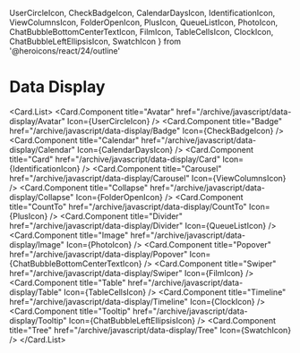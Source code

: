   UserCircleIcon,
  CheckBadgeIcon,
  CalendarDaysIcon,
  IdentificationIcon,
  ViewColumnsIcon,
  FolderOpenIcon,
  PlusIcon,
  QueueListIcon,
  PhotoIcon,
  ChatBubbleBottomCenterTextIcon,
  FilmIcon,
  TableCellsIcon,
  ClockIcon,
  ChatBubbleLeftEllipsisIcon,
  SwatchIcon
} from '@heroicons/react/24/outline'

# Data Display

<Card.List>
  <Card.Component
    title="Avatar"
    href="/archive/javascript/data-display/Avatar"
    Icon={UserCircleIcon}
  />
  <Card.Component
    title="Badge"
    href="/archive/javascript/data-display/Badge"
    Icon={CheckBadgeIcon}
  />
  <Card.Component
    title="Calendar"
    href="/archive/javascript/data-display/Calendar"
    Icon={CalendarDaysIcon}
  />
  <Card.Component
    title="Card"
    href="/archive/javascript/data-display/Card"
    Icon={IdentificationIcon}
  />
  <Card.Component
    title="Carousel"
    href="/archive/javascript/data-display/Carousel"
    Icon={ViewColumnsIcon}
  />
  <Card.Component
    title="Collapse"
    href="/archive/javascript/data-display/Collapse"
    Icon={FolderOpenIcon}
  />
  <Card.Component
    title="CountTo"
    href="/archive/javascript/data-display/CountTo"
    Icon={PlusIcon}
  />
  <Card.Component
    title="Divider"
    href="/archive/javascript/data-display/Divider"
    Icon={QueueListIcon}
  />
  <Card.Component
    title="Image"
    href="/archive/javascript/data-display/Image"
    Icon={PhotoIcon}
  />
  <Card.Component
    title="Popover"
    href="/archive/javascript/data-display/Popover"
    Icon={ChatBubbleBottomCenterTextIcon}
  />
  <Card.Component
    title="Swiper"
    href="/archive/javascript/data-display/Swiper"
    Icon={FilmIcon}
  />
  <Card.Component
    title="Table"
    href="/archive/javascript/data-display/Table"
    Icon={TableCellsIcon}
  />
  <Card.Component
    title="Timeline"
    href="/archive/javascript/data-display/Timeline"
    Icon={ClockIcon}
  />
  <Card.Component
    title="Tooltip"
    href="/archive/javascript/data-display/Tooltip"
    Icon={ChatBubbleLeftEllipsisIcon}
  />
  <Card.Component
    title="Tree"
    href="/archive/javascript/data-display/Tree"
    Icon={SwatchIcon}
  />
</Card.List>
